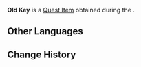 {{Item Infobox
|id           = 100774
|type         = Quest Items
|description  = According to [[Konda Densuke]], this is the key to the well's lid.
|image        = Item Black Key.png
|source1      = Obtained during [[A Strange Story in Konda]]
}}
'''Old Key''' is a [[Quest Item]] obtained during the {{Quest|A Strange Story in Konda}}.

==Other Languages==
{{Other Languages
|default_hidden = 1
|en      = Old Key
|zhs     = 老旧的钥匙
|zhs_rm  = Lǎojiù de Yàoshi
|zht     = 老舊的鑰匙
|zht_rm  = Lǎojiù de Yàoshi
|ja      = 古びた鍵
|ja_rm   = Furubita Kagi
|ko      = 오래된 열쇠
|es      = Llave antigua
|fr      = Vieille clé
|ru      = Старый ключ
|th      = กุญแจโบราณ
|th_rm   = 
|vi      = Chìa Khóa Cũ
|de      = Alter Schlüssel
|id      = Kunci Tua
|pt      = Chave Velha
|tr      = Eski Anahtar
|it      = Chiave vecchia
}}

==Change History==
{{Change History|2.0}}